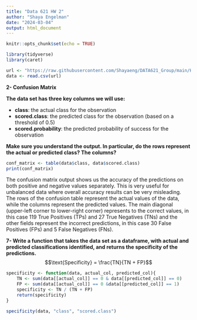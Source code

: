 ```yaml
---
title: "Data 621 HW 2"
author: "Shaya Engelman"
date: "2024-03-04"
output: html_document
---
```


```r
knitr::opts_chunk$set(echo = TRUE)
```

```r
library(tidyverse)
library(caret)
```

```r
url <- "https://raw.githubusercontent.com/Shayaeng/DATA621_Group/main/HW2/classification-output-data.csv"
data <- read.csv(url)
```

**2- Confusion Matrix**

**The data set has three key columns we will use:**

-   **class**: the actual class for the observation
-   **scored.class**: the predicted class for the observation (based on a threshold of 0.5)
-   **scored.probability**: the predicted probability of success for the observation

**Make sure you understand the output. In particular, do the rows represent the actual or predicted class? The columns?**

```r
conf_matrix <- table(data$class, data$scored.class)
print(conf_matrix)
```

The confusion matrix output shows us the accuracy of the predictions on both positive and negative values separately. This is very useful for unbalanced data where overall accuracy results can be very misleading. The rows of the confusion table represent the actual values of the data, while the columns represent the predicted values. The main diagonal (upper-left corner to lower-right corner) represents to the correct values, in this case 119 True Positives (TPs) and 27 True Negatives (TNs) and the other fields represent the incorrect predictions, in this case 30 False Positives (FPs) and 5 False Negatives (FNs).

**7- Write a function that takes the data set as a dataframe, with actual and predicted classifications identified, and returns the specificity of the predictions.** $$\text{Specificity} = \frac{TN}{TN + FP}$$

```r
specificity <- function(data, actual_col, predicted_col){
    TN <- sum(data[[actual_col]] == 0 & data[[predicted_col]] == 0)
    FP <- sum(data[[actual_col]] == 0 &data[[predicted_col]] == 1)
    specificity <- TN / (TN + FP)
    return(specificity)
}

specificity(data, "class", "scored.class")
```
